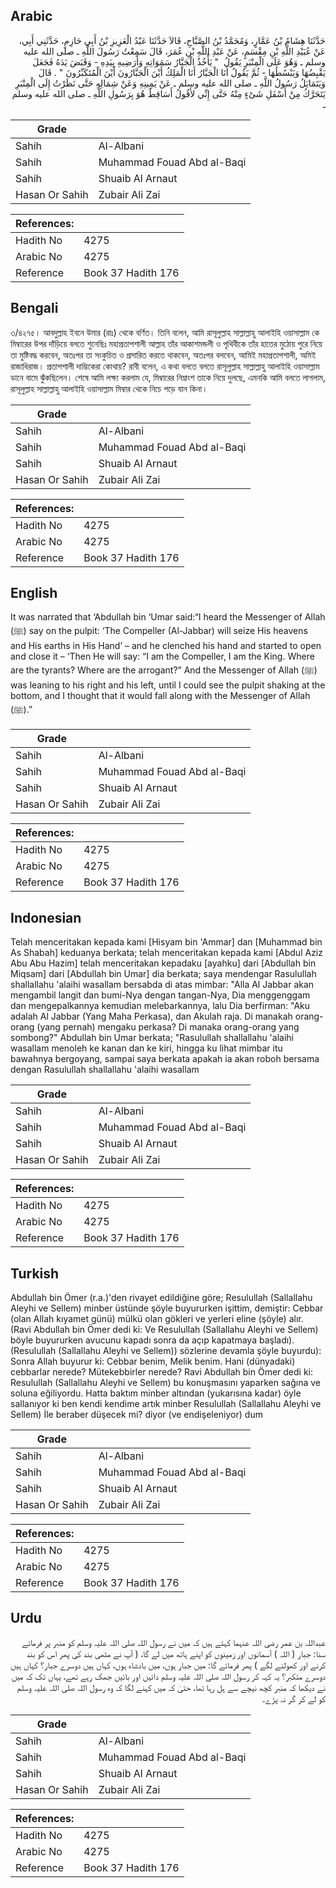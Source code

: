## Arabic


<div dir="rtl" lang="ar" style={{fontSize:'larger',backgroundColor:'#f8f9fa',padding:20}}>
حَدَّثَنَا هِشَامُ بْنُ عَمَّارٍ، وَمُحَمَّدُ بْنُ الصَّبَّاحِ، قَالاَ حَدَّثَنَا عَبْدُ الْعَزِيزِ بْنُ أَبِي حَازِمٍ، حَدَّثَنِي أَبِي، عَنْ عُبَيْدِ اللَّهِ بْنِ مِقْسَمٍ، عَنْ عَبْدِ اللَّهِ بْنِ عُمَرَ، قَالَ سَمِعْتُ رَسُولَ اللَّهِ ـ صلى الله عليه وسلم ـ وَهُوَ عَلَى الْمِنْبَرِ يَقُولُ ‏ "‏ يَأْخُذُ الْجَبَّارُ سَمَوَاتِهِ وَأَرَضِيهِ بِيَدِهِ - وَقَبَضَ يَدَهُ فَجَعَلَ يَقْبِضُهَا وَيَبْسُطُهَا - ثُمَّ يَقُولُ أَنَا الْجَبَّارُ أَنَا الْمَلِكُ أَيْنَ الْجَبَّارُونَ أَيْنَ الْمُتَكَبِّرُونَ ‏"‏ ‏.‏ قَالَ وَيَتَمَايَلُ رَسُولُ اللَّهِ ـ صلى الله عليه وسلم ـ عَنْ يَمِينِهِ وَعَنْ شِمَالِهِ حَتَّى نَظَرْتُ إِلَى الْمِنْبَرِ يَتَحَرَّكُ مِنْ أَسْفَلِ شَىْءٍ مِنْهُ حَتَّى إِنِّي لأَقُولُ أَسَاقِطٌ هُوَ بِرَسُولِ اللَّهِ ـ صلى الله عليه وسلم ـ
</div>
<div style={{backgroundColor:'#f8f9fa',padding:20, marginBottom: 10}}><table> <thead> <tr> <th>Grade</th> <th></th> </tr> </thead> <tbody> <tr><td>Sahih</td><td>Al-Albani</td></tr><tr><td>Sahih</td><td>Muhammad Fouad Abd al-Baqi</td></tr><tr><td>Sahih</td><td>Shuaib Al Arnaut</td></tr><tr><td>Hasan Or Sahih</td><td>Zubair Ali Zai</td></tr></tbody></table><table> <thead> <tr> <th>References:</th> <th></th> </tr> </thead> <tbody><tr><td>Hadith No</td><td>4275</td></tr><tr><td>Arabic No</td><td>4275</td></tr><tr><td>Reference</td><td>Book 37 Hadith 176</td></tr></tbody></table></div>

## Bengali


<div dir="ltr" lang="bn" style={{fontSize:'larger',backgroundColor:'#f8f9fa',padding:20}}>
৩/৪২৭৫। আবদুল্লাহ ইবনে উমার (রাঃ) থেকে বর্ণিত। তিনি বলেন, আমি রাসূলুল্লাহ সাল্লাল্লাহু আলাইহি ওয়াসাল্লাম কে মিম্বারের উপর দাঁড়িয়ে বলতে শুনেছিঃ মহাপ্রতাপশালী আল্লাহ তাঁর আকাশমন্ডলী ও পৃথিবীকে তাঁর হাতের মুঠোয় পুরে নিয়ে তা মুষ্টিবদ্ধ করবেন, অতঃপর তা সংকুচিত ও প্রসারিত করতে থাকবেন, অতঃপর বলবেন, আমিই মহাপ্রতাপশালী, অমিই রাজাধিরাজ। প্রতাপশালী দাম্ভিকেরা কোথায়? রাবী বলেন, এ কথা বলতে বলতে রাসূলুল্লাহ সাল্লাল্লাহু আলাইহি ওয়াসাল্লাম ডানে বামে ঝুঁকছিলেন। শেষে আমি লক্ষ্য করলাম যে, মিম্বারের নিম্নাংশ তাকে নিয়ে দুলছে, এমনকি আমি বলতে লাগলাম, রাসূলুল্লাহ সাল্লাল্লাহু আলাইহি ওয়াসাল্লাম মিম্বার থেকে নিচে পড়ে যান কিনা।
</div>
<div style={{backgroundColor:'#f8f9fa',padding:20, marginBottom: 10}}><table> <thead> <tr> <th>Grade</th> <th></th> </tr> </thead> <tbody> <tr><td>Sahih</td><td>Al-Albani</td></tr><tr><td>Sahih</td><td>Muhammad Fouad Abd al-Baqi</td></tr><tr><td>Sahih</td><td>Shuaib Al Arnaut</td></tr><tr><td>Hasan Or Sahih</td><td>Zubair Ali Zai</td></tr></tbody></table><table> <thead> <tr> <th>References:</th> <th></th> </tr> </thead> <tbody><tr><td>Hadith No</td><td>4275</td></tr><tr><td>Arabic No</td><td>4275</td></tr><tr><td>Reference</td><td>Book 37 Hadith 176</td></tr></tbody></table></div>

## English


<div dir="ltr" lang="en" style={{fontSize:'larger',backgroundColor:'#f8f9fa',padding:20}}>
It was narrated that ‘Abdullah bin ‘Umar said:“I heard the Messenger of Allah (ﷺ) say on the pulpit: ‘The Compeller (Al-Jabbar) will seize His heavens and His earths in His Hand’ – and he clenched his hand and started to open and close it – ‘Then He will say: “I am the Compeller, I am the King. Where are the tyrants? Where are the arrogant?” And the Messenger of Allah (ﷺ) was leaning to his right and his left, until I could see the pulpit shaking at the bottom, and I thought that it would fall along with the Messenger of Allah (ﷺ).”
</div>
<div style={{backgroundColor:'#f8f9fa',padding:20, marginBottom: 10}}><table> <thead> <tr> <th>Grade</th> <th></th> </tr> </thead> <tbody> <tr><td>Sahih</td><td>Al-Albani</td></tr><tr><td>Sahih</td><td>Muhammad Fouad Abd al-Baqi</td></tr><tr><td>Sahih</td><td>Shuaib Al Arnaut</td></tr><tr><td>Hasan Or Sahih</td><td>Zubair Ali Zai</td></tr></tbody></table><table> <thead> <tr> <th>References:</th> <th></th> </tr> </thead> <tbody><tr><td>Hadith No</td><td>4275</td></tr><tr><td>Arabic No</td><td>4275</td></tr><tr><td>Reference</td><td>Book 37 Hadith 176</td></tr></tbody></table></div>

## Indonesian


<div dir="ltr" lang="id" style={{fontSize:'larger',backgroundColor:'#f8f9fa',padding:20}}>
Telah menceritakan kepada kami [Hisyam bin 'Ammar] dan [Muhammad bin As Shabah] keduanya berkata; telah menceritakan kepada kami [Abdul Aziz Abu Abu Hazim] telah menceritakan kepadaku [ayahku] dari [Abdullah bin Miqsam] dari [Abdullah bin Umar] dia berkata; saya mendengar Rasulullah shallallahu 'alaihi wasallam bersabda di atas mimbar: "Alla Al Jabbar akan mengambil langit dan bumi-Nya dengan tangan-Nya, Dia menggenggam dan mengepalkannya kemudian melebarkannya, lalu Dia berfirman: "Aku adalah Al Jabbar (Yang Maha Perkasa), dan Akulah raja. Di manakah orang-orang (yang pernah) mengaku perkasa? Di manaka orang-orang yang sombong?" Abdullah bin Umar berkata; "Rasulullah shallallahu 'alaihi wasallam menoleh ke kanan dan ke kiri, hingga ku lihat mimbar itu bawahnya bergoyang, sampai saya berkata apakah ia akan roboh bersama dengan Rasulullah shallallahu 'alaihi wasallam
</div>
<div style={{backgroundColor:'#f8f9fa',padding:20, marginBottom: 10}}><table> <thead> <tr> <th>Grade</th> <th></th> </tr> </thead> <tbody> <tr><td>Sahih</td><td>Al-Albani</td></tr><tr><td>Sahih</td><td>Muhammad Fouad Abd al-Baqi</td></tr><tr><td>Sahih</td><td>Shuaib Al Arnaut</td></tr><tr><td>Hasan Or Sahih</td><td>Zubair Ali Zai</td></tr></tbody></table><table> <thead> <tr> <th>References:</th> <th></th> </tr> </thead> <tbody><tr><td>Hadith No</td><td>4275</td></tr><tr><td>Arabic No</td><td>4275</td></tr><tr><td>Reference</td><td>Book 37 Hadith 176</td></tr></tbody></table></div>

## Turkish


<div dir="ltr" lang="tr" style={{fontSize:'larger',backgroundColor:'#f8f9fa',padding:20}}>
Abdullah bin Ömer (r.a.)'den rivayet edildiğine göre; Resulullah (Sallallahu Aleyhi ve Sellem) minber üstünde şöyle buyururken işittim, demiştir: Cebbar (olan Allah kıyamet günü) mülkü olan gökleri ve yerleri eline (şöyle) alır. (Ravi Abdullah bin Ömer dedi ki: Ve Resulullah (Sallallahu Aleyhi ve Sellem) böyle buyururken avucunu kapadı sonra da açıp kapatmaya başladı). (Resulullah (Sallallahu Aleyhi ve Sellem)) sözlerine devamla şöyle buyurdu): Sonra Allah buyurur ki: Cebbar benim, Melik benim. Hani (dünyadaki) cebbarlar nerede? Mütekebbirler nerede? Ravi Abdullah bin Ömer dedi ki: Resulullah (Sallallahu Aleyhi ve Sellem) bu konuşmasını yaparken sağına ve soluna eğiliyordu. Hatta baktım minber altından (yukarısına kadar) öyle sallanıyor ki ben kendi kendime artık minber Resulullah (Sallallahu Aleyhi ve Sellem) İle beraber düşecek mi? diyor (ve endişeleniyor) dum
</div>
<div style={{backgroundColor:'#f8f9fa',padding:20, marginBottom: 10}}><table> <thead> <tr> <th>Grade</th> <th></th> </tr> </thead> <tbody> <tr><td>Sahih</td><td>Al-Albani</td></tr><tr><td>Sahih</td><td>Muhammad Fouad Abd al-Baqi</td></tr><tr><td>Sahih</td><td>Shuaib Al Arnaut</td></tr><tr><td>Hasan Or Sahih</td><td>Zubair Ali Zai</td></tr></tbody></table><table> <thead> <tr> <th>References:</th> <th></th> </tr> </thead> <tbody><tr><td>Hadith No</td><td>4275</td></tr><tr><td>Arabic No</td><td>4275</td></tr><tr><td>Reference</td><td>Book 37 Hadith 176</td></tr></tbody></table></div>

## Urdu


<div dir="rtl" lang="ur" style={{fontSize:'larger',backgroundColor:'#f8f9fa',padding:20}}>
عبداللہ بن عمر رضی اللہ عنہما کہتے ہیں کہ میں نے رسول اللہ صلی اللہ علیہ وسلم کو منبر پر فرماتے سنا: جبار ( اللہ ) آسمانوں اور زمینوں کو اپنے ہاتھ میں لے گا، ( آپ نے مٹھی بند کی پھر اس کو بند کرنے اور کھولنے لگے ) پھر فرمائے گا: میں جبار ہوں، میں بادشاہ ہوں، کہاں ہیں دوسرے جبار؟ کہاں ہیں دوسرے متکبر؟ یہ کہہ کر رسول اللہ صلی اللہ علیہ وسلم دائیں اور بائیں جھک رہے تھے، یہاں تک کہ میں نے دیکھا کہ منبر کچھ نیچے سے ہل رہا تھا، حتیٰ کہ میں کہنے لگا کہ وہ رسول اللہ صلی اللہ علیہ وسلم کو لے کر گر نہ پڑے۔
</div>
<div style={{backgroundColor:'#f8f9fa',padding:20, marginBottom: 10}}><table> <thead> <tr> <th>Grade</th> <th></th> </tr> </thead> <tbody> <tr><td>Sahih</td><td>Al-Albani</td></tr><tr><td>Sahih</td><td>Muhammad Fouad Abd al-Baqi</td></tr><tr><td>Sahih</td><td>Shuaib Al Arnaut</td></tr><tr><td>Hasan Or Sahih</td><td>Zubair Ali Zai</td></tr></tbody></table><table> <thead> <tr> <th>References:</th> <th></th> </tr> </thead> <tbody><tr><td>Hadith No</td><td>4275</td></tr><tr><td>Arabic No</td><td>4275</td></tr><tr><td>Reference</td><td>Book 37 Hadith 176</td></tr></tbody></table></div>